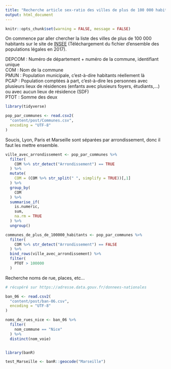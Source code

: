 ```yaml
---
title: "Recherche article sex-ratio des villes de plus de 100 000 habitants"
output: html_document
---
```


```r

knitr::opts_chunk$set(warning = FALSE, message = FALSE)

```
  
  
On commence par aller chercher la liste des villes de plus de 100 000 habitants sur le site de [INSEE](https://www.insee.fr/fr/statistiques/4265429?sommaire=4265511) (Téléchargement du fichier d'ensemble des populations légales en 2017).  
  
DEPCOM : Numéro de département + numéro de la commune, identifiant unique  
COM : Nom de la commune  
PMUN : Population municipale, c'est-à-dire habitants réellement là  
PCAP : Population comptées à part, c'est-à-dire les personnes avec plusieurs lieux de résidences (enfants avec plusieurs foyers, étudiants,...) ou avec aucun lieux de résidence (SDF)  
PTOT : Somme des deux  
  
```r

library(tidyverse)

pop_par_communes <- read.csv2(
  "content/post/Communes.csv",
  encoding = "UTF-8"
)


```
  
Soucis, Lyon, Paris et Marseille sont séparées par arrondissement, donc il faut les mettre ensemble.  
  
```r

ville_avec_arrondissement <- pop_par_communes %>% 
  filter(
    COM %>% str_detect("Arrondissement") == TRUE
  ) %>% 
  mutate(
    COM = (COM %>% str_split(" ", simplify = TRUE))[,1]
  ) %>% 
  group_by(
    COM
  ) %>% 
  summarise_if(
    is.numeric,
    sum,
    na.rm = TRUE
  ) %>% 
  ungroup()

communes_de_plus_de_100000_habitants <- pop_par_communes %>% 
  filter(
    COM %>% str_detect("Arrondissement") == FALSE
  ) %>% 
  bind_rows(ville_avec_arrondissement) %>% 
  filter(
    PTOT > 100000
  )

```
  
Recherche noms de rue, places, etc...  
  
```r

# récupéré sur https://adresse.data.gouv.fr/donnees-nationales

ban_06 <- read.csv2(
  "content/post/ban-06.csv",
  encoding = "UTF-8"
)

noms_de_rues_nice <- ban_06 %>% 
  filter(
    nom_commune == "Nice"
  ) %>% 
  distinct(nom_voie)


library(banR)

test_Marseille <- banR::geocode("Marseille")

```

  
  
  
  
  
